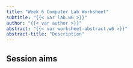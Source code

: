 ```yaml
---
title: "Week 6 Computer Lab Worksheet"
subtitle: "{{< var lab.w6 >}}"
author: "{{< var author >}}"
abstract: "{{< var worksheet-abstract.w6 >}}"
abstract-title: "Description"
---
```


## Session aims
